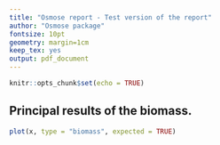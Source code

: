 ```yaml
---
title: "Osmose report - Test version of the report"
author: "Osmose package"
fontsize: 10pt
geometry: margin=1cm
keep_tex: yes
output: pdf_document
---
```


\pagenumbering{gobble}

```r
knitr::opts_chunk$set(echo = TRUE)
```

## Principal results of the biomass.

```r
plot(x, type = "biomass", expected = TRUE)
```


